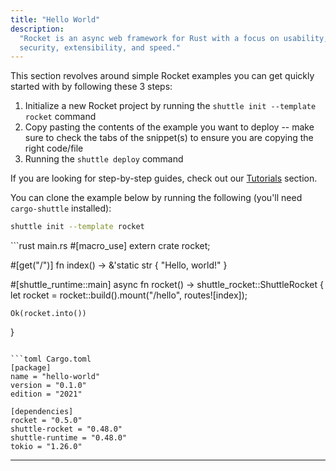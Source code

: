 ```yaml
---
title: "Hello World"
description:
  "Rocket is an async web framework for Rust with a focus on usability,
  security, extensibility, and speed."
---
```


This section revolves around simple Rocket examples you can get quickly started with by following these 3 steps:
1. Initialize a new Rocket project by running the `shuttle init --template rocket` command
2. Copy pasting the contents of the example you want to deploy -- make sure to check the tabs of the snippet(s) to ensure you are copying the right code/file
3. Running the `shuttle deploy` command

<Tip>If you are looking for step-by-step guides, check out our [Tutorials](/templates/tutorials) section.</Tip>

You can clone the example below by running the following (you'll need `cargo-shuttle` installed):
```bash
shuttle init --template rocket
```

<CodeGroup>
```rust main.rs
#[macro_use]
extern crate rocket;

#[get("/")]
fn index() -> &'static str {
    "Hello, world!"
}

#[shuttle_runtime::main]
async fn rocket() -> shuttle_rocket::ShuttleRocket {
    let rocket = rocket::build().mount("/hello", routes![index]);

    Ok(rocket.into())
}
```

```toml Cargo.toml
[package]
name = "hello-world"
version = "0.1.0"
edition = "2021"

[dependencies]
rocket = "0.5.0"
shuttle-rocket = "0.48.0"
shuttle-runtime = "0.48.0"
tokio = "1.26.0"
```
</CodeGroup>

---

<Snippet file="other-frameworks.mdx" />

<Snippet file="check-examples.mdx" />
